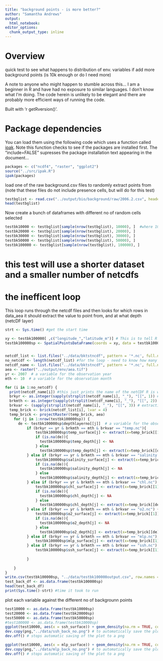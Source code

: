 ```yaml
---
title: "background points - is more better?"
author: "Samantha Andrews"
output: 
  html_notebook: 
editor_options: 
  chunk_output_type: inline
---
```


# Overview
quick test to see what happens to distribution of env. variables if add more background points (is 10k enough or do I need more)

A note to anyone who might happen to stumble across this... I am a beginner in R and have had no exposure to similar languages. I don't know what I'm doing. The code herein is unlikely to be elegant and there are probably more efficient ways of running the code.

Built with 'r getRversion()'.

# Package dependencies
You can load them using the following code which uses a function called [ipak](https://gist.github.com/stevenworthington/3178163). 
Note this function checks to see if the packages are installed first.
The "include=FALSE" supresses the package installation text appearing in the document...
```r
packages <- c("ncdf4", "raster", "ggplot2") 
source("../src/ipak.R")
ipak(packages)
```

load one of the raw background.csv files to randomly extract points from (note that these files do not include presence cells, but will do for this test)

```r
testbglist <- read.csv("../output/bio/background/raw/2006.2.csv", header = TRUE)
head(testbglist)
```

Now create a bunch of dataframes with different no of random cells selected

```r
testbk10000 <- testbglist[sample(nrow(testbglist), 10000), ]  #where 10000 = number of rows to sample (large sample as per maxent)
testbk20000 <- testbglist[sample(nrow(testbglist), 20000), ]  
testbk30000 <- testbglist[sample(nrow(testbglist), 30000), ]  
testbk50000 <- testbglist[sample(nrow(testbglist), 50000), ]  
testbk100000 <- testbglist[sample(nrow(testbglist), 100000), ]  
```



# this test will use a shorter dataset and a smaller number of netcdfs
# the inefficent loop

This loop runs through the netcdf files and then looks for which rows in data_aea it should extract the value to point from, and at what depth (netcDF layer)

```r
strt <- Sys.time() #get the start time

xy <- testbk100000[ ,c("longitude_","latitude_m")] # This is to tell R where the coordinates are. Note that the column order needs to be longitude, latitude
testbk100000sp <- SpatialPointsDataFrame(coords = xy, data = testbk100000, proj4string = CRS("+proj=aea +lat_1=50 +lat_2=70 +lat_0=40 +lon_0=-60 +x_0=0 +y_0=0 +ellps=GRS80 +datum=NAD83 +units=m +no_defs")) # The CRS is used here is for the albers equal area projection.


netcdf_list <- list.files("../data/bktstncdf", pattern = '*.nc', full.names = TRUE) #true means the full path is included
no_netcdf <- length(netcdf_list) #for the loop - need to know how many files to cycle through
netcdf_name <- list.files("../data/bktstncdf", pattern = '*.nc', full.names = FALSE) #false means the path is not included
aea <- raster("../output/env/aea.tif") 
yr <- 2007  # a variable for the observation year
mth <- 10  # a variable for the observation month

for (i in 1:no_netcdf) {  
  print(netcdf_name[i]) #this just prints the name of the netCDF R is working one
  brkyr <- as.integer(sapply(strsplit(netcdf_name[i], "_"), "[[", 1)) # extracting the first part of the netcdf filename (which is the year)
  brkmth <- as.integer(sapply(strsplit(netcdf_name[i], "_"), "[[", 2)) # extracting the second part of the netcdf filename (which is the month)
  brkvar <- (sapply(strsplit(netcdf_name[i], "_"), "[[", 3)) # extracting the third part of the netcdf (inc.nc)
  temp_brick <- brick(netcdf_list[i], lvar = 4)
  temp_brick <- projectRaster(temp_brick, aea) 
    for (j in 1:nrow(testbk100000sp)) {  
      de <- testbk100000sp$depthlayerno[[j]]  # a variable for the observation depth layer
          if (brkyr == yr & brkmth == mth & brkvar == "temp.nc"){
              testbk100000sp$temp_surface[j] <- extract(x=temp_brick[[1]], y = testbk100000sp[j, ]) 
              if (is.na(de)){
                testbk100000sp$temp_depth[j] <- NA
              } else  
                testbk100000sp$temp_depth[j] <- extract(x=temp_brick[[de]], y = testbk100000sp[j, ])
          } else if (brkyr == yr & brkmth == mth & brkvar == "salinity.nc") {
              testbk100000sp$salinity_surface[j] <- extract(x=temp_brick[[1]], y = testbk100000sp[j, ]) 
              if (is.na(de)){
                testbk100000sp$salinity_depth[j] <- NA
              } else  
                testbk100000sp$salinity_depth[j] <- extract(x=temp_brick[[de]], y = testbk100000sp[j, ]) 
          } else if (brkyr == yr & brkmth == mth & brkvar == "chl.nc") {
              testbk100000sp$chl_surface[j] <- extract(x=temp_brick[[1]], y = testbk100000sp[j, ]) 
              if (is.na(de)){
                testbk100000sp$chl_depth[j] <- NA
              } else  
                testbk100000sp$chl_depth[j] <- extract(x=temp_brick[[de]], y = testbk100000sp[j, ]) 
          } else if (brkyr == yr & brkmth == mth & brkvar == "o2.nc") {
              testbk100000sp$o2_surface[j] <- extract(x=temp_brick[[1]], y = testbk100000sp[j, ]) 
              if (is.na(de)){
                testbk100000sp$o2_depth[j] <- NA
              } else  
                testbk100000sp$o2_depth[j] <- extract(x=temp_brick[[de]], y = testbk100000sp[j, ]) 
          } else if (brkyr == yr & brkmth == mth & brkvar == "mlp.nc") {
              testbk100000sp$mlp_surface[j] <- extract(x=temp_brick[[1]], y = testbk100000sp[j, ])
          } else if (brkyr == yr & brkmth == mth & brkvar == "ssh.nc") {
              testbk100000sp$ssh_surface[j] <- extract(x=temp_brick[[1]], y = testbk100000sp[j, ]) 
            
          }
     
    }
}
write.csv(testbk100000sp, "../data/testbk100000output.csv", row.names = FALSE)
test_back_df <- as.data.frame(testbk100000sp)
head(test_back_df)
print(Sys.time()-strt) #time it took to run
```


plot each variable against the different no of backgrounn points
```r
test10000 <- as.data.frame(testbk10000sp)
test20000 <- as.data.frame(testbk20000sp)
test50000 <- as.data.frame(testbk50000sp)
#test100000 <- as.data.frame(testbk10000sp)
ggplot(test10000, aes(x = ssh_surface)) + geom_density(na.rm = TRUE, colour = "red") + geom_density(data=test20000 , na.rm = TRUE, colour = "blue") + geom_density(data=test50000 , na.rm = TRUE, colour = "green")
dev.copy(png,"../data/ssh_back_no.png") # to automatically save the plot to a png AND show it inline
dev.off() # stops automatic saving of the plot to a png

ggplot(test10000, aes(x = mlp_surface)) + geom_density(na.rm = TRUE, colour = "red") + geom_density(data=test20000 , na.rm = TRUE, colour = "blue") + geom_density(data=test50000 , na.rm = TRUE, colour = "green")
dev.copy(png,"../data/mlp_back_no.png") # to automatically save the plot to a png AND show it inline
dev.off() # stops automatic saving of the plot to a png
```

